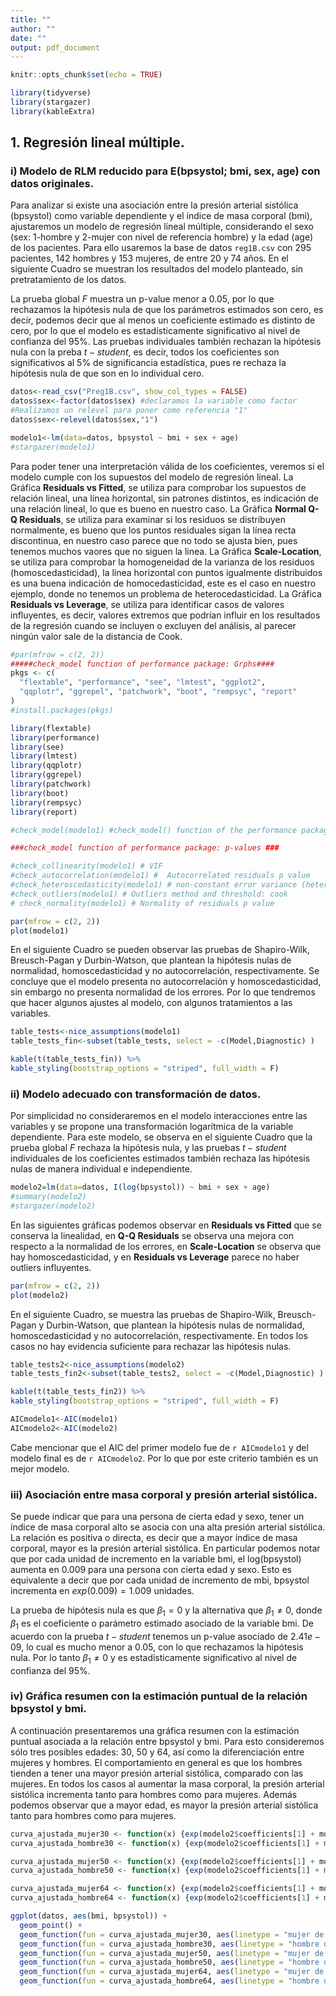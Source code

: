 ```yaml
---
title: ""
author: ""
date: ""
output: pdf_document
---
```


```r
knitr::opts_chunk$set(echo = TRUE)
```


```r
library(tidyverse)
library(stargazer)
library(kableExtra)

```

## 1. Regresión lineal múltiple.


### i) Modelo de RLM reducido para E(bpsystol; bmi, sex, age) con datos originales. 

Para analizar si existe una asociación entre la presión arterial sistólica (bpsystol) como variable dependiente y el índice de masa corporal (bmi), ajustaremos un modelo de regresión lineal múltiple, considerando el sexo (sex: 1-hombre y 2-mujer con nivel de referencia hombre) y la edad (age) de los pacientes. Para ello usaremos la base de datos ``reg1B.csv`` con 295 pacientes, 142 hombres y 153 mujeres, de entre 20 y 74 años. En el siguiente Cuadro se muestran los resultados del modelo planteado, sin pretratamiento de los datos. 

La prueba global $F$ muestra un p-value menor a 0.05, por lo que rechazamos la hipótesis nula de que los parámetros estimados son cero, es decir, podemos decir que al menos un coeficiente estimado es distinto de cero, por lo que el modelo es estadísticamente significativo al nivel de confianza del 95%. Las pruebas individuales también rechazan la hipótesis nula con la preba $t-student$, es decir, todos los coeficientes son significativos al 5% de significancia estadística, pues re rechaza la hipótesis nula de que son en lo individual cero. 



```r
datos<-read_csv("Preg1B.csv", show_col_types = FALSE)
datos$sex<-factor(datos$sex) #declaramos la variable como factor
#Realizamos un relevel para poner como referencia "1"
datos$sex<-relevel(datos$sex,"1")
```


```r
modelo1<-lm(data=datos, bpsystol ~ bmi + sex + age)
#stargazer(modelo1)
```


\begin{table}[!htbp] \centering 
  \caption{} 
  \label{}
\footnotesize
\begin{tabular}{@{\extracolsep{5pt}}lc} 
\\[-1.8ex]\hline 
\hline \\[-1.8ex] 
 & \multicolumn{1}{c}{\textit{Dependent variable:}} \\ 
\cline{2-2} 
\\[-1.8ex] & bpsystol \\ 
\hline \\[-1.8ex] 
 bmi & 1.208$^{***}$ \\ 
  & s.e: (0.202) \\ 
  & t value: 5.995 \\ 
  & Pr(>|t|): 6.02e-09 \\ 
  & \\ 
 sex2 & $-$5.664$^{***}$ \\ 
  & s.e: (1.964) \\
  & t value: -2.884 \\ 
  & Pr(>|t|): 0.00421 \\ 
  & \\ 
 age & 0.484$^{***}$ \\ 
  & s.e: (0.059) \\ 
  & t value: 8.264 \\ 
  & Pr(>|t|): 5.03e-15 \\ 
  & \\ 
 Constant & 84.160$^{***}$ \\ 
  & s.e: (6.037) \\
  & t value: 13.942 \\ 
  & Pr(>|t|): < 2e-16 \\ 
  & \\ 
\hline \\[-1.8ex] 
Observations & 295 \\ 
R$^{2}$ & 0.310 \\ 
Adjusted R$^{2}$ & 0.302 \\ 
Residual Std. Error & 16.784 (df = 291) \\ 
F Statistic & 43.497$^{***}$ (df = 3; 291); p-value: < 2.2e-16 \\ 
\hline 
\hline \\[-1.8ex] 
\textit{Note:}  & \multicolumn{1}{r}{$^{*}$p$<$0.1; $^{**}$p$<$0.05; $^{***}$p$<$0.01} \\ 
\end{tabular} 
\end{table}


Para poder tener una interpretación válida de los coeficientes, veremos si el modelo cumple con los supuestos del modelo de regresión lineal.  La Gráfica **Residuals vs Fitted**, se utiliza para comprobar los supuestos de relación lineal, una línea horizontal, sin patrones distintos, es indicación de una relación lineal, lo que es bueno en nuestro caso. La Gráfica **Normal Q-Q Residuals**, se utiliza para examinar si los residuos se distribuyen normalmente, es bueno que los puntos residuales sigan la línea recta discontinua, en nuestro caso parece que no todo se ajusta bien, pues tenemos muchos vaores que no siguen la linea. La Gráfica **Scale-Location**, se utiliza para comprobar la homogeneidad de la varianza de los residuos (homoscedasticidad), la línea horizontal con puntos igualmente distribuidos es una buena indicación de homocedasticidad, este es el caso en nuestro ejemplo, donde no tenemos un problema de heterocedasticidad. La Gráfica **Residuals vs Leverage**, se utiliza para identificar casos de valores influyentes, es decir, valores extremos que podrían influir en los resultados de la regresión cuando se incluyen o excluyen del análisis, al parecer ningún valor sale de la distancia de Cook. 


```r
#par(mfrow = c(2, 2))
#####check_model function of performance package: Grphs####
pkgs <- c(
  "flextable", "performance", "see", "lmtest", "ggplot2",
  "qqplotr", "ggrepel", "patchwork", "boot", "rempsyc", "report"
)
#install.packages(pkgs)

library(flextable)
library(performance)
library(see)
library(lmtest)
library(qqplotr)
library(ggrepel)
library(patchwork)
library(boot)
library(rempsyc)
library(report)

#check_model(modelo1) #check_model() function of the performance package

```


```r
###check_model function of performance package: p-values ###

#check_collinearity(modelo1) # VIF
#check_autocorrelation(modelo1) #  Autocorrelated residuals p value
#check_heteroscedasticity(modelo1) # non-constant error variance (heteroscedasticity): p value
#check_outliers(modelo1) # Outliers method and threshold: cook
# check_normality(modelo1) # Normality of residuals p value
```






```r
par(mfrow = c(2, 2))
plot(modelo1)
```

En el siguiente Cuadro se pueden observar las pruebas de Shapiro-Wilk, Breusch-Pagan y Durbin-Watson, que plantean la hipótesis nulas de normalidad, homoscedasticidad y no autocorrelación, respectivamente. Se concluye que el modelo presenta no autocorrelación y homoscedasticidad, sin embargo no presenta normalidad de los errores. Por lo que tendremos que hacer algunos ajustes al modelo, con algunos tratamientos a las variables. 


```r
table_tests<-nice_assumptions(modelo1)
table_tests_fin<-subset(table_tests, select = -c(Model,Diagnostic) )

kable(t(table_tests_fin)) %>%
kable_styling(bootstrap_options = "striped", full_width = F)
```




### ii) Modelo adecuado con transformación de datos.

Por simplicidad no consideraremos en el modelo interacciones entre las variables y se propone una transformación logarítmica de la variable dependiente. Para este modelo, se observa en el siguiente Cuadro que la prueba global $F$ rechaza la hipótesis nula, y las pruebas $t-student$ individuales de los coeficientes estimados también rechaza las hipótesis nulas de manera individual e independiente. 


```r
modelo2=lm(data=datos, I(log(bpsystol)) ~ bmi + sex + age)
#summary(modelo2)
#stargazer(modelo2)
```

\begin{table}[!htbp] \centering 
  \caption{} 
  \label{}
\footnotesize
\begin{tabular}{@{\extracolsep{5pt}}lc} 
\\[-1.8ex]\hline 
\hline \\[-1.8ex] 
 & \multicolumn{1}{c}{\textit{Dependent variable:}} \\ 
\cline{2-2} 
\\[-1.8ex] & I(log(bpsystol)) \\ 
\hline \\[-1.8ex] 
 bmi & 0.009$^{***}$ \\ 
  & s.e: (0.002) \\ 
  & t value: 6.161 \\ 
  & Pr(>|t|): 2.41e-09 \\ 
  & \\ 
 sex2 & $-$0.049$^{***}$ \\ 
  & s.e: (0.015) \\ 
  & t value: -3.311 \\ 
  & Pr(>|t|): 0.00105 \\ 
  & \\ 
 age & 0.004$^{***}$ \\ 
  & s.e: (0.0004) \\ 
  & t value: 8.403\\ 
  & Pr(>|t|): 1.95e-15 \\ 
  & \\ 
 Constant & 4.461$^{***}$ \\ 
  & s.e: (0.042) \\ 
  & t value: 107.347\\ 
  & Pr(>|t|): < 2e-16 \\ 
  & \\ 
\hline \\[-1.8ex] 
Observations & 295 \\ 
R$^{2}$ & 0.321 \\ 
Adjusted R$^{2}$ & 0.314 \\ 
Residual Std. Error & 0.127 (df = 291) \\ 
F Statistic & 45.922$^{***}$ (df = 3; 291); p-value: < 2.2e-16 \\ 
\hline 
\hline \\[-1.8ex] 
\textit{Note:}  & \multicolumn{1}{r}{$^{*}$p$<$0.1; $^{**}$p$<$0.05; $^{***}$p$<$0.01} \\ 
\end{tabular} 
\end{table} 





En las siguientes gráficas podemos observar en **Residuals vs Fitted** que se conserva la linealidad, en **Q-Q Residuals** se observa una mejora con respecto a la normalidad de los errores, en **Scale-Location** se observa que hay homoscedasticidad, y en **Residuals vs Leverage** parece no haber outliers influyentes.  


```r
par(mfrow = c(2, 2))
plot(modelo2)
```


En el siguiente Cuadro, se muestra las pruebas de Shapiro-Wilk, Breusch-Pagan y Durbin-Watson, que plantean la hipótesis nulas de normalidad, homoscedasticidad y no autocorrelación, respectivamente. En todos los casos no hay evidencia suficiente para rechazar las hipótesis nulas. 


```r
table_tests2<-nice_assumptions(modelo2)
table_tests_fin2<-subset(table_tests2, select = -c(Model,Diagnostic) )

kable(t(table_tests_fin2)) %>%
kable_styling(bootstrap_options = "striped", full_width = F)
```


```r
AICmodelo1<-AIC(modelo1)
AICmodelo2<-AIC(modelo2)
```


Cabe mencionar que el AIC del primer modelo fue de `r AICmodelo1` y del modelo final es de `r AICmodelo2`. Por lo que por este criterio también es un mejor modelo. 


### iii) Asociación entre masa corporal y presión arterial sistólica.

Se puede indicar que para una persona de cierta edad y sexo, tener un índice de masa corporal alto se asocia con una alta presión arterial sistólica. La relación es positiva o directa, es decir que a mayor índice de masa corporal, mayor es la presión arterial sistólica. En particular podemos notar que por cada unidad de incremento en la variable bmi, el log(bpsystol) aumenta en 0.009 para una persona con cierta edad y sexo. Esto es equivalente a decir que por cada unidad de incremento de mbi, bpsystol incrementa en $exp(0.009)=1.009$ unidades.            

La prueba de hipótesis nula es que $\beta_1=0$ y la alternativa que $\beta_1\neq 0$, donde $\beta_1$ es el coeficiente o parámetro estimado asociado de la variable bmi. De acuerdo con la prueba $t-student$ tenemos un p-value asociado de $2.41e-09$, lo cual es mucho menor a 0.05, con lo que rechazamos la hipótesis nula. Por lo tanto $\beta_1 \neq 0$ y es estadísticamente significativo al nivel de confianza del 95%. 



### iv) Gráfica resumen con la estimación puntual de la relación bpsystol y bmi. 


A continuación presentaremos una gráfica resumen con la estimación puntual asociada a la relación entre bpsystol y bmi. Para esto consideremos sólo tres posibles edades: 30, 50 y 64, así como la diferenciación entre mujeres y hombres. El comportamiento en general es que los hombres tienden a tener una mayor presión arterial sistólica, comparado con las mujeres. En todos los casos al aumentar la masa corporal, la presión arterial sistólica incrementa tanto para hombres como para mujeres. Además podemos observar que a mayor edad, es mayor la presión arterial sistólica tanto para hombres como para mujeres. 


```r
curva_ajustada_mujer30 <- function(x) {exp(modelo2$coefficients[1] + modelo2$coefficients[2]*x + modelo2$coefficients[3] + modelo2$coefficients[4]*30)}
curva_ajustada_hombre30 <- function(x) {exp(modelo2$coefficients[1] + modelo2$coefficients[2]*x  + modelo2$coefficients[4]*30)}

curva_ajustada_mujer50 <- function(x) {exp(modelo2$coefficients[1] + modelo2$coefficients[2]*x + modelo2$coefficients[3] + modelo2$coefficients[4]*50)}
curva_ajustada_hombre50 <- function(x) {exp(modelo2$coefficients[1] + modelo2$coefficients[2]*x  + modelo2$coefficients[4]*50)}

curva_ajustada_mujer64 <- function(x) {exp(modelo2$coefficients[1] + modelo2$coefficients[2]*x + modelo2$coefficients[3] + modelo2$coefficients[4]*64)}
curva_ajustada_hombre64 <- function(x) {exp(modelo2$coefficients[1] + modelo2$coefficients[2]*x  + modelo2$coefficients[4]*64)}

```

```r
ggplot(datos, aes(bmi, bpsystol)) +
  geom_point() +
  geom_function(fun = curva_ajustada_mujer30, aes(linetype = "mujer de 30") ,col="skyblue", lwd = 1) +
  geom_function(fun = curva_ajustada_hombre30, aes(linetype = "hombre de 30") ,col="green") +
  geom_function(fun = curva_ajustada_mujer50, aes(linetype = "mujer de 50") ,col="darkblue", lwd = 0.8) +
  geom_function(fun = curva_ajustada_hombre50, aes(linetype = "hombre de 50") ,col="darkgreen") +
  geom_function(fun = curva_ajustada_mujer64, aes(linetype = "mujer de 64") ,col="red") +
  geom_function(fun = curva_ajustada_hombre64, aes(linetype = "hombre de 64") ,col="magenta") + theme_bw()
```











